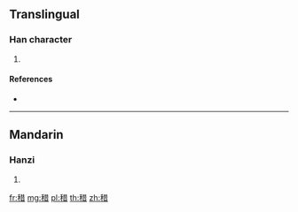 {{character info/new}}
==Translingual==

===Han character===
{{Han char|rn=115|rad=禾|as=08|sn=13|four=24961|canj=HDTA}}

# {{defn|Han|sort=禾08}}

====References====
* {{Han ref|kx=0854.330|dkj=25106|hdz=42611.070|uh=7A13|ud=31251|bh=DEFE|bd=57086}}

----

==Mandarin==

===Hanzi===
{{cmn-hanzi|pin=[[zuó]] ([[zuo2]])|wg=tso<sup>2</sup>}}

# {{defn|lang=cmn|sort=禾08}}

[[fr:稓]]
[[mg:稓]]
[[pl:稓]]
[[th:稓]]
[[zh:稓]]
